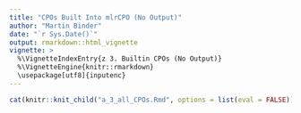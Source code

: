 ```yaml
---
title: "CPOs Built Into mlrCPO (No Output)"
author: "Martin Binder"
date: "`r Sys.Date()`"
output: rmarkdown::html_vignette
vignette: >
  %\VignetteIndexEntry{z 3. Builtin CPOs (No Output)}
  %\VignetteEngine{knitr::rmarkdown}
  \usepackage[utf8]{inputenc}
---
```


```r
cat(knitr::knit_child("a_3_all_CPOs.Rmd", options = list(eval = FALSE)), sep = "\n")
```
